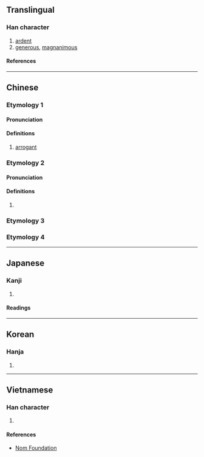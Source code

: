 {{character info/new}}
==Translingual==

===Han character===
{{Han char|rn=61|rad=心|as=04|sn=7|four=|canj=PYHN|ids=⿰忄亢}}

# [[ardent]]
# [[generous]], [[magnanimous]]

====References====
{{Han ref|kx=0378.320|dkj=10403|dj=0707.030|hdz=42278.060|uh=5FFC}}

----

==Chinese==
{{zh-forms}}

===Etymology 1===

====Pronunciation====
{{zh-pron
|m=hàng
|cat=a
}}

====Definitions====
{{zh-hanzi}}

# [[arrogant]]

===Etymology 2===

====Pronunciation====
{{zh-pron
|m=hāng
|mc=1
|cat=a
}}

====Definitions====
{{zh-hanzi}}

# {{zh-only|咉忼}}

===Etymology 3===
{{zh-see|慷|ssv}}

===Etymology 4===
{{zh-see|亢|v}}

----

==Japanese==

===Kanji===
{{ja-kanji|grade=|rs=心04}}

# {{defn|lang=ja|sort=心04}}

====Readings====
{{ja-readings
|on=こう, ほう, ひょう
|kun=なげく, あなどる
}}

----

==Korean==

===Hanja===
{{ko-hanja|강}}

# {{defn|lang=ko|sort=心04}}

----

==Vietnamese==

===Han character===
{{vi-readings|rs=心04|reading=[[khảng]]}}

# {{defn|lang=vi|sort=心04}}

====References====
* [http://nomfoundation.org/common/nom_details.php?codepoint=5ffc Nom Foundation]